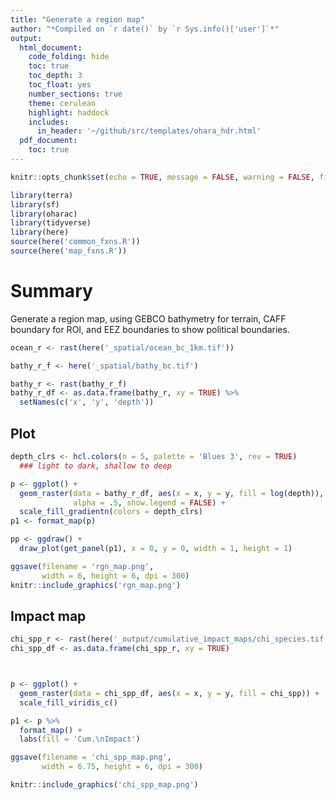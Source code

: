 ```yaml
---
title: "Generate a region map"
author: "*Compiled on `r date()` by `r Sys.info()['user']`*"
output: 
  html_document:
    code_folding: hide
    toc: true
    toc_depth: 3
    toc_float: yes
    number_sections: true
    theme: cerulean
    highlight: haddock
    includes: 
      in_header: '~/github/src/templates/ohara_hdr.html'
  pdf_document:
    toc: true
---
```


``` r

knitr::opts_chunk$set(echo = TRUE, message = FALSE, warning = FALSE, fig.height = 4, fig.width = 7)

library(terra)
library(sf)
library(oharac)
library(tidyverse)
library(here)
source(here('common_fxns.R'))
source(here('map_fxns.R'))

```

# Summary

Generate a region map, using GEBCO bathymetry for terrain, CAFF boundary for ROI, and EEZ boundaries to show political boundaries.

```r
ocean_r <- rast(here('_spatial/ocean_bc_1km.tif'))

bathy_r_f <- here('_spatial/bathy_bc.tif')

bathy_r <- rast(bathy_r_f)
bathy_r_df <- as.data.frame(bathy_r, xy = TRUE) %>%
  setNames(c('x', 'y', 'depth'))
```

## Plot

```r
depth_clrs <- hcl.colors(n = 5, palette = 'Blues 3', rev = TRUE) 
  ### light to dark, shallow to deep

p <- ggplot() +
  geom_raster(data = bathy_r_df, aes(x = x, y = y, fill = log(depth)),
              alpha = .5, show.legend = FALSE) +
  scale_fill_gradientn(colors = depth_clrs)  
p1 <- format_map(p)

pp <- ggdraw() +
  draw_plot(get_panel(p1), x = 0, y = 0, width = 1, height = 1)

ggsave(filename = 'rgn_map.png', 
       width = 6, height = 6, dpi = 300)
knitr::include_graphics('rgn_map.png')
```

## Impact map

```r
chi_spp_r <- rast(here('_output/cumulative_impact_maps/chi_species.tif'))
chi_spp_df <- as.data.frame(chi_spp_r, xy = TRUE)



p <- ggplot() +
  geom_raster(data = chi_spp_df, aes(x = x, y = y, fill = chi_spp)) +
  scale_fill_viridis_c()

p1 <- p %>%
  format_map() +
  labs(fill = 'Cum.\nImpact')

ggsave(filename = 'chi_spp_map.png', 
       width = 6.75, height = 6, dpi = 300)

knitr::include_graphics('chi_spp_map.png')
```

